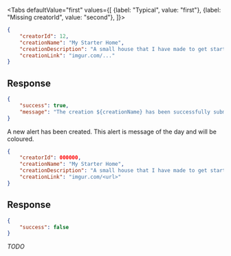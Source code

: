 <Tabs
    defaultValue="first"
    values={[
        {label: "Typical", value: "first"},
        {label: "Missing creatorId", value: "second"},
    ]}>
<TabItem value="first">

```json
{
    "creatorId": 12,
    "creationName": "My Starter Home",
    "creationDescription": "A small house that I have made to get started",
    "creationLink": "imgur.com/..."
}
```

## Response

```json
{
    "success": true,
    "message": "The creation ${creationName} has been successfully submitted for approval."
}
```

A new alert has been created. This alert is message of the day and will be
coloured.

</TabItem>
<TabItem value="second">

```json
{
    "creatorId": 000000,
    "creationName": "My Starter Home",
    "creationDescription": "A small house that I have made to get started",
    "creationLink": "imgur.com/<url>"
}
```

## Response

```json
{
    "success": false
}
```

*TODO*

</TabItem>
</Tabs>

